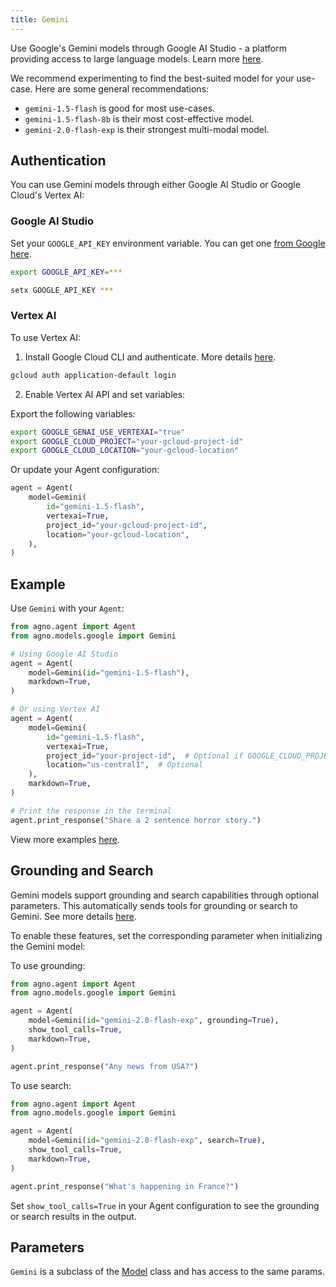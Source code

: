 ```yaml
---
title: Gemini
---
```


Use Google's Gemini models through Google AI Studio - a platform providing access to large language models. Learn more [here](https://ai.google.dev/aistudio).

We recommend experimenting to find the best-suited model for your use-case. Here are some general recommendations:

- `gemini-1.5-flash` is good for most use-cases.
- `gemini-1.5-flash-8b` is their most cost-effective model.
- `gemini-2.0-flash-exp` is their strongest multi-modal model.

## Authentication

You can use Gemini models through either Google AI Studio or Google Cloud's Vertex AI:

### Google AI Studio

Set your `GOOGLE_API_KEY` environment variable. You can get one [from Google here](https://ai.google.dev/aistudio).

<CodeGroup>

```bash Mac
export GOOGLE_API_KEY=***
```

```bash Windows
setx GOOGLE_API_KEY ***
```

</CodeGroup>

### Vertex AI

To use Vertex AI:

1. Install Google Cloud CLI and authenticate. More details [here](https://cloud.google.com/vertex-ai/generative-ai/docs/start/quickstarts/quickstart-multimodal#setup-local).

```bash
gcloud auth application-default login
```

2. Enable Vertex AI API and set variables:

Export the following variables:

```bash
export GOOGLE_GENAI_USE_VERTEXAI="true"
export GOOGLE_CLOUD_PROJECT="your-gcloud-project-id"
export GOOGLE_CLOUD_LOCATION="your-gcloud-location"
```

Or update your Agent configuration:

```python
agent = Agent(
    model=Gemini(
        id="gemini-1.5-flash",
        vertexai=True,
        project_id="your-gcloud-project-id",
        location="your-gcloud-location",
    ),
)
```

## Example

Use `Gemini` with your `Agent`:

<CodeGroup>

```python agent.py
from agno.agent import Agent
from agno.models.google import Gemini

# Using Google AI Studio
agent = Agent(
    model=Gemini(id="gemini-1.5-flash"),
    markdown=True,
)

# Or using Vertex AI
agent = Agent(
    model=Gemini(
        id="gemini-1.5-flash",
        vertexai=True,
        project_id="your-project-id",  # Optional if GOOGLE_CLOUD_PROJECT is set
        location="us-central1",  # Optional
    ),
    markdown=True,
)

# Print the response in the terminal
agent.print_response("Share a 2 sentence horror story.")
```

</CodeGroup>

<Note> View more examples [here](../examples/models/gemini). </Note>

## Grounding and Search

Gemini models support grounding and search capabilities through optional parameters. This automatically sends tools for grounding or search to Gemini. See more details [here](https://ai.google.dev/gemini-api/docs/grounding?lang=python).

To enable these features, set the corresponding parameter when initializing the Gemini model:

To use grounding:

<CodeGroup>

```python
from agno.agent import Agent
from agno.models.google import Gemini

agent = Agent(
    model=Gemini(id="gemini-2.0-flash-exp", grounding=True),
    show_tool_calls=True,
    markdown=True,
)

agent.print_response("Any news from USA?")
```

</CodeGroup>

To use search:

<CodeGroup>

```python
from agno.agent import Agent
from agno.models.google import Gemini

agent = Agent(
    model=Gemini(id="gemini-2.0-flash-exp", search=True),
    show_tool_calls=True,
    markdown=True,
)

agent.print_response("What's happening in France?")
```

</CodeGroup>

Set `show_tool_calls=True` in your Agent configuration to see the grounding or search results in the output.

## Parameters

<Snippet file="model-google-params.mdx" />

`Gemini` is a subclass of the [Model](/reference/models/model) class and has access to the same params.

